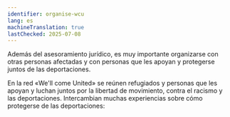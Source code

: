 ```yaml
---
identifier: organise-wcu
lang: es
machineTranslation: true
lastChecked: 2025-07-08
---
```


Además del asesoramiento jurídico, es muy importante organizarse con otras personas afectadas y con personas que les apoyan y protegerse juntos de las deportaciones.

En la red «We'll come United» se reúnen refugiados y personas que les apoyan y luchan juntos por la libertad de movimiento, contra el racismo y las deportaciones. Intercambian muchas experiencias sobre cómo protegerse de las deportaciones:

<Address identifier="wcu" />
